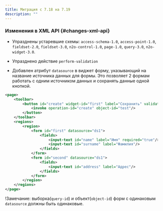 ```yaml
---
title: Миграция с 7.18 на 7.19
description: ""
---
```

### Изменения в XML API {#changes-xml-api}

- Упразднены устаревшие схемы: `access-schema-1.0`, `access-point-1.0`, `fieldset-2.0`,
`fieldset-3.0`, `n2o-control-1.0`, `page-1.0`, `query-3.0`, `n2o-widget-3.0`.

- Упразднено действие `perform-validation`

- Добавлен атрибут `datasource` в виджет форму, указывающий на название источника данных для формы. Это позволяет 2 формам
работать с одним источником данных и сохранять данные одной кнопкой.

```xml {2-4} title="Пример сохранения 2х форм одной кнопкой"
<page>
    <toolbar>
        <button id="create" widget-id="first" label="Сохранить" validate="page">
            <invoke operation-id="create" object-id="test"/>
        </button>
    </toolbar>
    <regions>
        <region>
            <form id="first" datasource="ds1">
                <fields>
                    <input-text id="name" label="Имя" required="true"/>
                    <input-text id="surname" label="Фамилия"/>
                </fields>
            </form>
            <form id="second" datasource="ds1">
                <fields>
                    <input-text id="address" label="Адрес"/>
                </fields>
            </form>
        </region>
    </regions>
</page>
```

!Замечание: выборка(`query-id`) и объект(`object-id`) форм с одинаковым `datasource` должны быть одинаковые.
